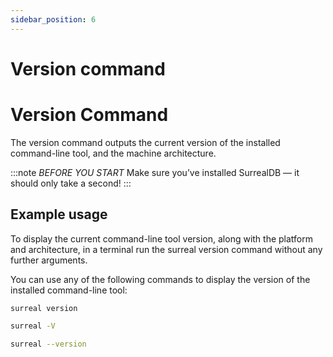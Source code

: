 ```yaml
---
sidebar_position: 6
---
```


# Version command

# Version Command

The version command outputs the current version of the installed command-line tool, and the machine architecture.

:::note
 <em>BEFORE YOU START</em> Make sure you’ve installed SurrealDB — it should only take a second! 
:::

## Example usage
To display the current command-line tool version, along with the platform and architecture, in a terminal run the surreal version command without any further arguments.

You can use any of the following commands to display the version of the installed command-line tool:

```bash
surreal version
```
```bash
surreal -V
```
```bash
surreal --version
```
